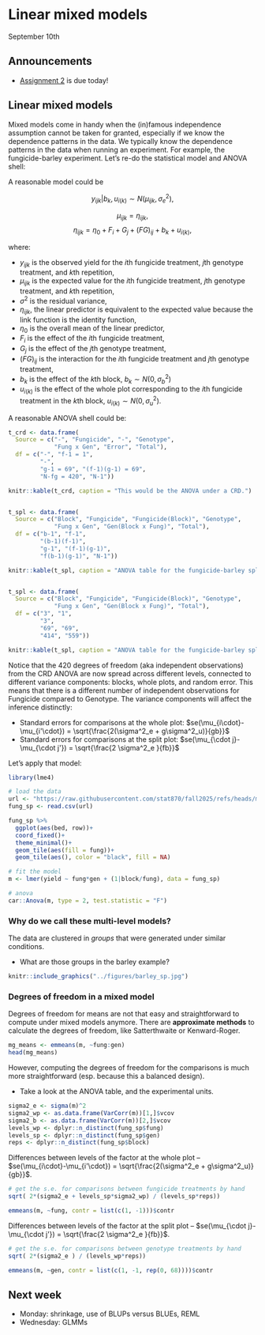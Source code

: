 # Linear mixed models  

September 10th 

## Announcements

- [Assignment 2](https://stat870.github.io/fall2025/assignments/Assignment2_YourLastName.pdf) is due today!  


## Linear mixed models  

Mixed models come in handy when the (in)famous independence assumption cannot be taken for granted, especially if we know the dependence patterns in the data. 
We typically know the dependence patterns in the data when running an experiment. 
For example, the fungicide-barley experiment. 
Let's re-do the statistical model and ANOVA shell:

A reasonable model could be 

$$y_{ijk}|b_k, u_{i(k)} \sim N(\mu_{ijk}, \sigma_e^2),$$

$$\mu_{ijk} = \eta_{ijk},$$
$$\eta_{ijk} = \eta_0 + F_i +G_j + (FG)_{ij}+b_k+ u_{i(k)},$$

where: 

- $y_{ijk}$ is the observed yield for the $i$th fungicide treatment, $j$th genotype treatment, and $k$th repetition, 
- $\mu_{ijk}$ is the expected value for the $i$th fungicide treatment, $j$th genotype treatment, and $k$th repetition,  
- $\sigma^2$ is the residual variance, 
- $\eta_{ijk}$, the linear predictor is equivalent to the expected value because the link function is the identity function, 
- $\eta_0$ is the overall mean of the linear predictor, 
- $F_i$ is the effect of the $i$th fungicide treatment, 
- $G_j$ is the effect of the $j$th genotype treatment, 
- $(FG)_{ij}$ is the interaction for the $i$th fungicide treatment and $j$th genotype treatment, 
- $b_k$ is the effect of the $k$th block, $b_k \sim N(0, \sigma^2_b)$
- $u_{i(k)}$ is the effect of the whole plot corresponding to the $i$th fungicide treatment in the $k$th block, $u_{i(k)} \sim N(0, \sigma^2_u)$. 


A reasonable ANOVA shell could be: 

```r
t_crd <- data.frame(
  Source = c("-", "Fungicide", "-", "Genotype",
             "Fung x Gen", "Error", "Total"),
  df = c("-", "f-1 = 1", 
         "-", 
         "g-1 = 69", "(f-1)(g-1) = 69",
         "N-fg = 420", "N-1"))

knitr::kable(t_crd, caption = "This would be the ANOVA under a CRD.")


t_spl <- data.frame(
  Source = c("Block", "Fungicide", "Fungicide(Block)", "Genotype",
             "Fung x Gen", "Gen(Block x Fung)", "Total"),
  df = c("b-1", "f-1", 
         "(b-1)(f-1)", 
         "g-1", "(f-1)(g-1)",
         "f(b-1)(g-1)", "N-1"))

knitr::kable(t_spl, caption = "ANOVA table for the fungicide-barley split-plot design. See also Table 24.9 from Milliken and Johnson as a helpful reference.")


t_spl <- data.frame(
  Source = c("Block", "Fungicide", "Fungicide(Block)", "Genotype",
             "Fung x Gen", "Gen(Block x Fung)", "Total"),
  df = c("3", "1", 
         "3", 
         "69", "69",
         "414", "559"))

knitr::kable(t_spl, caption = "ANOVA table for the fungicide-barley split-plot design.")
```

Notice that the 420 degrees of freedom (aka independent observations) from the CRD ANOVA are now spread across different levels, connected to different variance components: blocks, whole plots, and random error. 
This means that there is a different number of independent observations for Fungicide compared to Genotype. 
The variance components will affect the inference distinctly:

- Standard errors for comparisons at the whole plot: $se(\mu_{i\cdot}-\mu_{i'\cdot}) = \sqrt{\frac{2(\sigma^2_e + g\sigma^2_u)}{gb}}$ 
- Standard errors for comparisons at the split plot: $se(\mu_{\cdot j}-\mu_{\cdot j'}) = \sqrt{\frac{2 \sigma^2_e }{fb}}$ 


Let's apply that model:

```r
library(lme4)

# load the data 
url <- "https://raw.githubusercontent.com/stat870/fall2025/refs/heads/main/data/fung_barley_sp.csv"
fung_sp <- read.csv(url)

fung_sp %>% 
  ggplot(aes(bed, row))+
  coord_fixed()+
  theme_minimal()+
  geom_tile(aes(fill = fung))+
  geom_tile(aes(), color = "black", fill = NA)

# fit the model
m <- lmer(yield ~ fung*gen + (1|block/fung), data = fung_sp)

# anova
car::Anova(m, type = 2, test.statistic = "F")
```

### Why do we call these multi-level models?  

The data are clustered in *groups* that were generated under similar conditions. 

- What are those groups in the barley example? 


```r
knitr::include_graphics("../figures/barley_sp.jpg")
```


### Degrees of freedom in a mixed model  

Degrees of freedom for means are not that easy and straightforward to compute under mixed models anymore. 
There are **approximate methods** to calculate the degrees of freedom, like Satterthwaite or Kenward-Roger. 

```r
mg_means <- emmeans(m, ~fung:gen)
head(mg_means)
```

However, computing the degrees of freedom for the comparisons is much more straightforward (esp. because this a balanced design). 

- Take a look at the ANOVA table, and the experimental units. 

```r
sigma2_e <- sigma(m)^2
sigma2_wp <- as.data.frame(VarCorr(m))[1,]$vcov
sigma2_b <- as.data.frame(VarCorr(m))[2,]$vcov
levels_wp <- dplyr::n_distinct(fung_sp$fung)
levels_sp <- dplyr::n_distinct(fung_sp$gen)
reps <- dplyr::n_distinct(fung_sp$block)
```

Differences between levels of the factor at the whole plot -- $se(\mu_{i\cdot}-\mu_{i'\cdot}) = \sqrt{\frac{2(\sigma^2_e + g\sigma^2_u)}{gb}}$. 

```r
# get the s.e. for comparisons between fungicide treatments by hand
sqrt( 2*(sigma2_e + levels_sp*sigma2_wp) / (levels_sp*reps))

emmeans(m, ~fung, contr = list(c(1, -1)))$contr
```

Differences between levels of the factor at the split plot -- $se(\mu_{\cdot j}-\mu_{\cdot j'}) = \sqrt{\frac{2 \sigma^2_e }{fb}}$. 

```r
# get the s.e. for comparisons between genotype treatments by hand
sqrt( 2*(sigma2_e ) / (levels_wp*reps))

emmeans(m, ~gen, contr = list(c(1, -1, rep(0, 68))))$contr
```



## Next week

- Monday: shrinkage, use of BLUPs versus BLUEs, REML  
- Wednesday: GLMMs 

